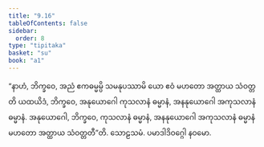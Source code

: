 ```yaml
---
title: "9.16"
tableOfContents: false
sidebar:
  order: 8
type: "tipitaka"
basket: "su"
book: "a1"
---
```



<DynamicBreadcrumb />

<Division number="97" book="a1">

<Paragraph number="203" book="a1">
“နာဟံ, ဘိက္ခဝေ, အညံ ဧကဓမ္မမ္ပိ သမနုပဿာမိ ယော ဧဝံ မဟတော အတ္ထာယ သံဝတ္တတိ ယထယိဒံ, ဘိက္ခဝေ, အနုယောဂေါ ကုသလာနံ ဓမ္မာနံ, အနနုယောဂေါ အကုသလာနံ ဓမ္မာနံ. အနုယောဂေါ, ဘိက္ခဝေ, ကုသလာနံ ဓမ္မာနံ, အနနုယောဂေါ အကုသလာနံ ဓမ္မာနံ မဟတော အတ္ထာယ သံဝတ္တတီ”တိ.

</Paragraph>
</Division>

<Paragraph number="204" type="center" book="a1">
သောဠသမံ.



</Paragraph>

<Paragraph number="205" type="center" book="a1">
ပမာဒါဒိဝဂ္ဂေါ နဝမော.
</Paragraph>